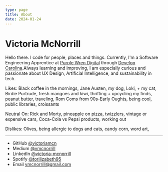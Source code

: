 ```yaml
---
type: page
title: About
date: 2024-01-24
---
```


# Victoria McNorrill

Hello there. I code for people, places and things. Currently, I'm a Software Engineering Apprentice at [Purple Wren Digital](https://purplewrendigital.com/) through [Develop Carolina](https://www.developcarolina.org/).Always learning and improving, I am especially curious and passionate about UX Design, Artificial Intelligence, and sustainability in tech.

Likes: Black coffee in the mornings, Jane Austen, my dog, Loki, + my cat, Birdie Purtrude, fresh mangoes and kiwi, thrifting + upcycling my finds, peanut butter, traveling, Rom Coms from 90s-Early Oughts, being cool, public libraries, croissants

Neutral On: Rick and Morty, pineapple on pizza, twizzlers, vintage or expensive cars, Coca-Cola vs Pepsi products, working out

Dislikes: Olives, being allergic to dogs and cats, candy corn, word art, 

---

- GitHub [@victoriamcn](https://github.com/victoriamcn)
- Medium [@vmcnorrill](https://medium.com/@vmcnorrill)
- LinkedIn [@victoria-mcnorrill](https://www.linkedin.com/in/victoria-mcnorrill/)
- Spotify [@torilizabeth95](https://open.spotify.com/user/torilizabeth95)
- Email vmcnorrill@gmail.com
